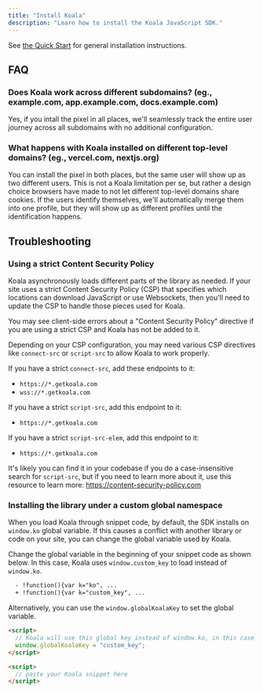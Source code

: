 ```yaml
---
title: "Install Koala"
description: "Learn how to install the Koala JavaScript SDK."
---
```


See [the Quick Start](/get-started/quick-start#copy-the-snippet) for general installation instructions.

## FAQ

### Does Koala work across different subdomains? (eg., example.com, app.example.com, docs.example.com)

Yes, if you intall the pixel in all places, we'll seamlessly track the entire user journey across all subdomains with no additional configuration.

### What happens with Koala installed on different top-level domains? (eg., vercel.com, nextjs.org)

You can install the pixel in both places, but the same user will show up as two different users. This is not a Koala limitation per se, but rather a design choice browsers have made to not let different top-level domains share cookies. If the users identify themselves, we'll automatically merge them into one profile, but they will show up as different profiles until the identification happens.

## Troubleshooting

### Using a strict Content Security Policy

Koala asynchronously loads different parts of the library as needed. If your site uses a strict Content Security Policy (CSP) that specifies which locations can download JavaScript or use Websockets, then you'll need to update the CSP to handle those pieces used for Koala.

<Note>
  You may see client-side errors about a "Content Security Policy" directive if
  you are using a strict CSP and Koala has not be added to it.
</Note>

Depending on your CSP configuration, you may need various CSP directives like `connect-src` or `script-src` to allow Koala to work properly.

If you have a strict `connect-src`, add these endpoints to it:

- `https://*.getkoala.com`
- `wss://*.getkoala.com`

If you have a strict `script-src`, add this endpoint to it:

- `https://*.getkoala.com`

If you have a strict `script-src-elem`, add this endpoint to it:

- `https://*.getkoala.com`

It's likely you can find it in your codebase if you do a case-insensitive search for `script-src`, but if you need to learn more about it, use this resource to learn more: https://content-security-policy.com

### Installing the library under a custom global namespace

When you load Koala through snippet code, by default, the SDK installs on `window.ko` global variable. If this causes a conflict with another library or code on your site, you can change the global variable used by Koala.

Change the global variable in the beginning of your snippet code as shown below. In this case, Koala uses `window.custom_key` to load instead of `window.ko`.

```diff
  - !function(){var k="ko", ...
  + !function(){var k="custom_key", ...
```

Alternatively, you can use the `window.globalKoalaKey` to set the global variable.

```html
<script>
  // Koala will use this global key instead of window.ko, in this case window.custom_key
  window.globalKoalaKey = "custom_key";
</script>

<script>
  // paste your Koala snippet here
</script>
```
